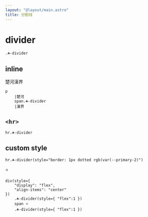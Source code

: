 ```yaml
---
layout: "@layout/main.astro"
title: 分割线
---
```



# divider

<Divider tag='div'/>

```pug
.☘-divider
```

## inline

<p>楚河<Divider tag='span'/>漢界</p>

```pug
p
    |楚河
    span.☘-divider
    |漢界
```

## `<hr>`

<Divider />

```pug
hr.☘-divider
```

## custom style

<Divider style="border: 1px dotted rgb(var(--primary-2)"/>

```pug
hr.☘-divider(style="border: 1px dotted rgb(var(--primary-2)")
```

<div style="display: flex; align-items: center">
    <Divider tag='div' style='flex: 1' />
    <span>⭐</span>
    <Divider tag='div' style='flex: 1' />
</div>

```pug
div(style={ 
    "display": "flex", 
    "align-items": "center" 
})
    .☘-divider(style={ "flex":1 })
    span ⭐
    .☘-divider(style={ "flex":1 })
```